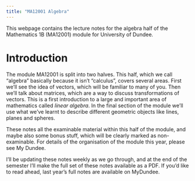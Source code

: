 ```yaml
---
title: "MA12001 Algebra"
---
```


This webpage contains the lecture notes for the algebra half of the Mathematics 1B (MA12001) module for University of Dundee.

# Introduction
The module MA12001 is split into two halves. This half, which we call "algebra" basically because it isn't "calculus", covers several areas. First we'll see the idea of vectors, which will be familiar to many of you. Then we'll talk about matrices, which are a way to discuss transformations of vectors. This is a first introduction to a large and important area of mathematics called _linear algebra_. In the final section of the module we'll use what we've learnt to describe different geometric objects like lines, planes and spheres.

These notes all the examinable material within this half of the module, and maybe also some bonus stuff, which will be clearly marked as non-examinable. For details of the organisation of the module this year, please see My Dundee.

I'll be updating these notes weekly as we go through, and at the end of the semester I'll make the full set of these notes available as a PDF. If you'd like to read ahead, last year's full notes are available on MyDundee.